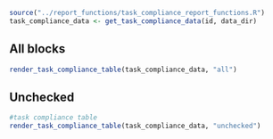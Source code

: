 ```r
source("../report_functions/task_compliance_report_functions.R")
task_compliance_data <- get_task_compliance_data(id, data_dir)
```

## All blocks

```r
render_task_compliance_table(task_compliance_data, "all") 
```

## Unchecked

```r
#task compliance table
render_task_compliance_table(task_compliance_data, "unchecked")
```
